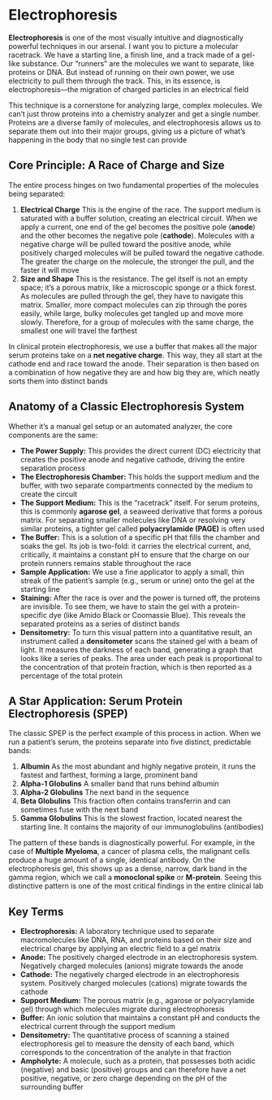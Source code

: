 # Electrophoresis {-}

**Electrophoresis** is one of the most visually intuitive and diagnostically powerful techniques in our arsenal. I want you to picture a molecular racetrack. We have a starting line, a finish line, and a track made of a gel-like substance. Our "runners" are the molecules we want to separate, like proteins or DNA. But instead of running on their own power, we use electricity to pull them through the track. This, in its essence, is electrophoresis—the migration of charged particles in an electrical field

This technique is a cornerstone for analyzing large, complex molecules. We can't just throw proteins into a chemistry analyzer and get a single number. Proteins are a diverse family of molecules, and electrophoresis allows us to separate them out into their major groups, giving us a picture of what's happening in the body that no single test can provide

## **Core Principle: A Race of Charge and Size** {-}

The entire process hinges on two fundamental properties of the molecules being separated:

1.  **Electrical Charge** This is the engine of the race. The support medium is saturated with a buffer solution, creating an electrical circuit. When we apply a current, one end of the gel becomes the positive pole (**anode**) and the other becomes the negative pole (**cathode**). Molecules with a negative charge will be pulled toward the positive anode, while positively charged molecules will be pulled toward the negative cathode. The greater the charge on the molecule, the stronger the pull, and the faster it will move
2.  **Size and Shape** This is the resistance. The gel itself is not an empty space; it's a porous matrix, like a microscopic sponge or a thick forest. As molecules are pulled through the gel, they have to navigate this matrix. Smaller, more compact molecules can zip through the pores easily, while large, bulky molecules get tangled up and move more slowly. Therefore, for a group of molecules with the same charge, the smallest one will travel the farthest

In clinical protein electrophoresis, we use a buffer that makes all the major serum proteins take on a **net negative charge**. This way, they all start at the cathode end and race toward the anode. Their separation is then based on a combination of how negative they are and how big they are, which neatly sorts them into distinct bands

## **Anatomy of a Classic Electrophoresis System** {-}

Whether it's a manual gel setup or an automated analyzer, the core components are the same:

*   **The Power Supply:** This provides the direct current (DC) electricity that creates the positive anode and negative cathode, driving the entire separation process
*   **The Electrophoresis Chamber:** This holds the support medium and the buffer, with two separate compartments connected by the medium to create the circuit
*   **The Support Medium:** This is the "racetrack" itself. For serum proteins, this is commonly **agarose gel**, a seaweed derivative that forms a porous matrix. For separating smaller molecules like DNA or resolving very similar proteins, a tighter gel called **polyacrylamide (PAGE)** is often used
*   **The Buffer:** This is a solution of a specific pH that fills the chamber and soaks the gel. Its job is two-fold: it carries the electrical current, and, critically, it maintains a constant pH to ensure that the charge on our protein runners remains stable throughout the race
*   **Sample Application:** We use a fine applicator to apply a small, thin streak of the patient's sample (e.g., serum or urine) onto the gel at the starting line
*   **Staining:** After the race is over and the power is turned off, the proteins are invisible. To see them, we have to stain the gel with a protein-specific dye (like Amido Black or Coomassie Blue). This reveals the separated proteins as a series of distinct bands
*   **Densitometry:** To turn this visual pattern into a quantitative result, an instrument called a **densitometer** scans the stained gel with a beam of light. It measures the darkness of each band, generating a graph that looks like a series of peaks. The area under each peak is proportional to the concentration of that protein fraction, which is then reported as a percentage of the total protein

## **A Star Application: Serum Protein Electrophoresis (SPEP)** {-}

The classic SPEP is the perfect example of this process in action. When we run a patient's serum, the proteins separate into five distinct, predictable bands:

1.  **Albumin** As the most abundant and highly negative protein, it runs the fastest and farthest, forming a large, prominent band
2.  **Alpha-1 Globulins** A smaller band that runs behind albumin
3.  **Alpha-2 Globulins** The next band in the sequence
4.  **Beta Globulins** This fraction often contains transferrin and can sometimes fuse with the next band
5.  **Gamma Globulins** This is the slowest fraction, located nearest the starting line. It contains the majority of our immunoglobulins (antibodies)

The pattern of these bands is diagnostically powerful. For example, in the case of **Multiple Myeloma**, a cancer of plasma cells, the malignant cells produce a huge amount of a single, identical antibody. On the electrophoresis gel, this shows up as a dense, narrow, dark band in the gamma region, which we call a **monoclonal spike** or **M-protein**. Seeing this distinctive pattern is one of the most critical findings in the entire clinical lab

## **Key Terms** {-}

*   **Electrophoresis:** A laboratory technique used to separate macromolecules like DNA, RNA, and proteins based on their size and electrical charge by applying an electric field to a gel matrix
*   **Anode:** The positively charged electrode in an electrophoresis system. Negatively charged molecules (anions) migrate towards the anode
*   **Cathode:** The negatively charged electrode in an electrophoresis system. Positively charged molecules (cations) migrate towards the cathode
*   **Support Medium:** The porous matrix (e.g., agarose or polyacrylamide gel) through which molecules migrate during electrophoresis
*   **Buffer:** An ionic solution that maintains a constant pH and conducts the electrical current through the support medium
*   **Densitometry:** The quantitative process of scanning a stained electrophoresis gel to measure the density of each band, which corresponds to the concentration of the analyte in that fraction
*   **Ampholyte:** A molecule, such as a protein, that possesses both acidic (negative) and basic (positive) groups and can therefore have a net positive, negative, or zero charge depending on the pH of the surrounding buffer
